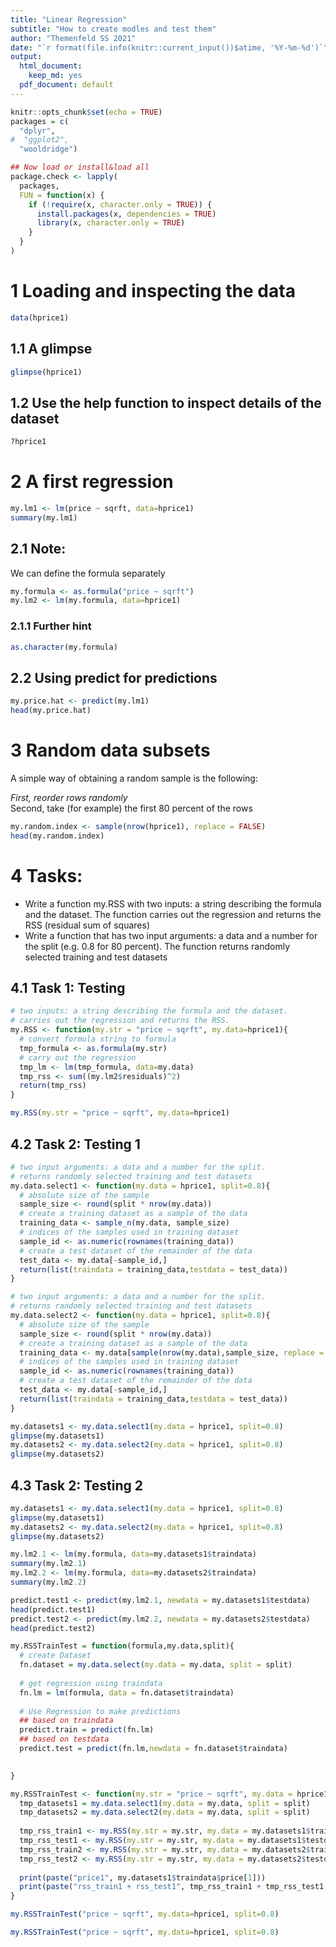 ```yaml
---
title: "Linear Regression"
subtitle: "How to create modles and test them"
author: "Themenfeld SS 2021"
date: "`r format(file.info(knitr::current_input())$atime, '%Y-%m-%d')`"
output:
  html_document:
    keep_md: yes
  pdf_document: default
---
```


```r
knitr::opts_chunk$set(echo = TRUE)
packages = c(
  "dplyr",
#  "ggplot2",
  "wooldridge")

## Now load or install&load all
package.check <- lapply(
  packages,
  FUN = function(x) {
    if (!require(x, character.only = TRUE)) {
      install.packages(x, dependencies = TRUE)
      library(x, character.only = TRUE)
    }
  }
)
```

# 1   Loading and inspecting the data

```r
data(hprice1)
```

## 1.1    A glimpse

```r
glimpse(hprice1)
```

## 1.2    Use the help function to inspect details of the dataset

```r
?hprice1
```

# 2   A first regression

```r
my.lm1 <- lm(price ~ sqrft, data=hprice1)
summary(my.lm1)
```

## 2.1    Note:
We can define the formula separately

```r
my.formula <- as.formula("price ~ sqrft")
my.lm2 <- lm(my.formula, data=hprice1)
```

### 2.1.1    Further hint

```r
as.character(my.formula)
```

## 2.2    Using predict for predictions

```r
my.price.hat <- predict(my.lm1)
head(my.price.hat)
```

# 3   Random data subsets
A simple way of obtaining a random sample is the following:

*First, reorder rows randomly  
*Second, take (for example) the first 80 percent of the rows  

```r
my.random.index <- sample(nrow(hprice1), replace = FALSE)
head(my.random.index)
```

# 4    Tasks:

* Write a function my.RSS with two inputs: a string describing the formula and the dataset. The function carries out the regression and returns the RSS (residual sum of squares)  
* Write a function that has two input arguments: a data and a number for the split (e.g. 0.8 for 80 percent). The function returns randomly selected training and test datasets  

## 4.1   Task 1: Testing

```r
# two inputs: a string describing the formula and the dataset.
# carries out the regression and returns the RSS.
my.RSS <- function(my.str = "price ~ sqrft", my.data=hprice1){
  # convert formula string to formula
  tmp_formula <- as.formula(my.str)
  # carry out the regression
  tmp_lm <- lm(tmp_formula, data=my.data)
  tmp_rss <- sum((my.lm2$residuals)^2)
  return(tmp_rss)
}
```

```r
my.RSS(my.str = "price ~ sqrft", my.data=hprice1)
```

## 4.2   Task 2: Testing 1

```r
# two input arguments: a data and a number for the split.
# returns randomly selected training and test datasets
my.data.select1 <- function(my.data = hprice1, split=0.8){
  # absolute size of the sample
  sample_size <- round(split * nrow(my.data))
  # create a training dataset as a sample of the data
  training_data <- sample_n(my.data, sample_size)
  # indices of the samples used in training dataset
  sample_id <- as.numeric(rownames(training_data))
  # create a test dataset of the remainder of the data
  test_data <- my.data[-sample_id,]
  return(list(traindata = training_data,testdata = test_data))
}
```

```r
# two input arguments: a data and a number for the split.
# returns randomly selected training and test datasets
my.data.select2 <- function(my.data = hprice1, split=0.8){
  # absolute size of the sample
  sample_size <- round(split * nrow(my.data))
  # create a training dataset as a sample of the data
  training_data <- my.data[sample(nrow(my.data),sample_size, replace = FALSE),]
  # indices of the samples used in training dataset
  sample_id <- as.numeric(rownames(training_data))
  # create a test dataset of the remainder of the data
  test_data <- my.data[-sample_id,]
  return(list(traindata = training_data,testdata = test_data))
}
```

```r
my.datasets1 <- my.data.select1(my.data = hprice1, split=0.8)
glimpse(my.datasets1)
my.datasets2 <- my.data.select2(my.data = hprice1, split=0.8)
glimpse(my.datasets2)
```

## 4.3   Task 2: Testing 2

```r
my.datasets1 <- my.data.select1(my.data = hprice1, split=0.8)
glimpse(my.datasets1)
my.datasets2 <- my.data.select2(my.data = hprice1, split=0.8)
glimpse(my.datasets2)
```


```r
my.lm2.1 <- lm(my.formula, data=my.datasets1$traindata)
summary(my.lm2.1)
my.lm2.2 <- lm(my.formula, data=my.datasets2$traindata)
summary(my.lm2.2)

predict.test1 <- predict(my.lm2.1, newdata = my.datasets1$testdata)
head(predict.test1)
predict.test2 <- predict(my.lm2.2, newdata = my.datasets2$testdata)
head(predict.test2)
```




```r
my.RSSTrainTest = function(formula,my.data,split){
  # create Dataset
  fn.dataset = my.data.select(my.data = my.data, split = split)
  
  # get regression using traindata
  fn.lm = lm(formula, data = fn.dataset$traindata)
  
  # Use Regression to make predictions
  ## based on traindata
  predict.train = predict(fn.lm)
  ## based on testdata
  predict.test = predict(fn.lm,newdata = fn.dataset$traindata)
  

}
```

```r
my.RSSTrainTest <- function(my.str = "price ~ sqrft", my.data = hprice1, split = 0.8){
  tmp_datasets1 = my.data.select1(my.data = my.data, split = split)
  tmp_datasets2 = my.data.select2(my.data = my.data, split = split)
  
  tmp_rss_train1 <- my.RSS(my.str = my.str, my.data = my.datasets1$traindata)
  tmp_rss_test1 <- my.RSS(my.str = my.str, my.data = my.datasets1$testdata)
  tmp_rss_train2 <- my.RSS(my.str = my.str, my.data = my.datasets2$traindata)
  tmp_rss_test2 <- my.RSS(my.str = my.str, my.data = my.datasets2$testdata)
  
  print(paste("price1", my.datasets1$traindata$price[1]))
  print(paste("rss_train1 + rss_test1", tmp_rss_train1 + tmp_rss_test1, "rss_train2 + rss_test2", tmp_rss_train2 + tmp_rss_test2))
}
```


```r
my.RSSTrainTest("price ~ sqrft", my.data=hprice1, split=0.8)
```

```r
my.RSSTrainTest("price ~ sqrft", my.data=hprice1, split=0.8)
```